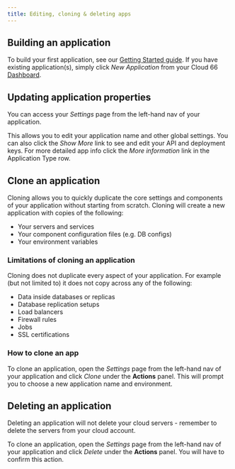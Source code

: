 ```yaml
---
title: Editing, cloning & deleting apps
---
```


## Building an application

To build your first application, see our [Getting Started guide](/:product/:version?/getting-started/deploy-your-first-app). If you have existing application(s), simply click _New Application_ from your Cloud 66 [Dashboard](https://app.cloud66.com/dashboard).

## Updating application properties

You can access your *Settings* page from the left-hand nav of your application. 

This allows you to edit your application name and other global settings. You can also click the *Show More* link to see and edit your API and deployment keys. For more detailed app info click the *More information* link in the Application Type row.

## Clone an application

Cloning allows you to quickly duplicate the core settings and components of your application without starting from scratch. Cloning will create a new application with copies of the following:

- Your servers and services
- Your component configuration files (e.g. DB configs)
- Your environment variables

### Limitations of cloning an application

Cloning does not duplicate every aspect of your application. For example (but not limited to) it does not copy across any of the following:

- Data inside databases or replicas
- Database replication setups
- Load balancers
- Firewall rules
- Jobs
- SSL certifications

### How to clone an app

To clone an application, open the *Settings* page from the left-hand nav of your application and click *Clone* under the **Actions** panel. This will prompt you to choose a new application name and environment.

## Deleting an application

<Callout type="warning" title="Server are not auto-deleted">
Deleting an application will not delete your cloud servers - remember to delete the servers from your cloud account.
</Callout>

To clone an application, open the *Settings* page from the left-hand nav of your application and click _Delete_ under the **Actions** panel. You will have to confirm this action.


